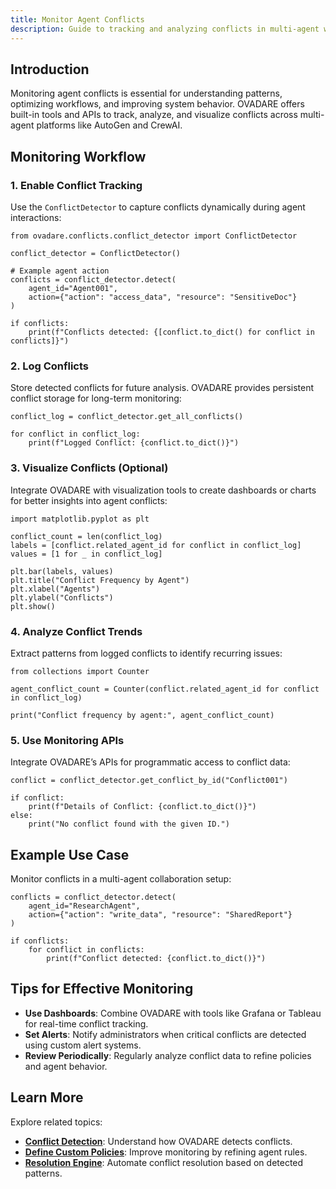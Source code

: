 ```yaml
---
title: Monitor Agent Conflicts
description: Guide to tracking and analyzing conflicts in multi-agent workflows using OVADARE.
---
```


## Introduction

Monitoring agent conflicts is essential for understanding patterns, optimizing workflows, and improving system behavior. OVADARE offers built-in tools and APIs to track, analyze, and visualize conflicts across multi-agent platforms like AutoGen and CrewAI.

## Monitoring Workflow

### 1. Enable Conflict Tracking

Use the `ConflictDetector` to capture conflicts dynamically during agent interactions:

```
from ovadare.conflicts.conflict_detector import ConflictDetector

conflict_detector = ConflictDetector()

# Example agent action
conflicts = conflict_detector.detect(
    agent_id="Agent001",
    action={"action": "access_data", "resource": "SensitiveDoc"}
)

if conflicts:
    print(f"Conflicts detected: {[conflict.to_dict() for conflict in conflicts]}")
```

### 2. Log Conflicts

Store detected conflicts for future analysis. OVADARE provides persistent conflict storage for long-term monitoring:

```
conflict_log = conflict_detector.get_all_conflicts()

for conflict in conflict_log:
    print(f"Logged Conflict: {conflict.to_dict()}")
```

### 3. Visualize Conflicts (Optional)

Integrate OVADARE with visualization tools to create dashboards or charts for better insights into agent conflicts:

```
import matplotlib.pyplot as plt

conflict_count = len(conflict_log)
labels = [conflict.related_agent_id for conflict in conflict_log]
values = [1 for _ in conflict_log]

plt.bar(labels, values)
plt.title("Conflict Frequency by Agent")
plt.xlabel("Agents")
plt.ylabel("Conflicts")
plt.show()
```

### 4. Analyze Conflict Trends

Extract patterns from logged conflicts to identify recurring issues:

```
from collections import Counter

agent_conflict_count = Counter(conflict.related_agent_id for conflict in conflict_log)

print("Conflict frequency by agent:", agent_conflict_count)
```

### 5. Use Monitoring APIs

Integrate OVADARE’s APIs for programmatic access to conflict data:

```
conflict = conflict_detector.get_conflict_by_id("Conflict001")

if conflict:
    print(f"Details of Conflict: {conflict.to_dict()}")
else:
    print("No conflict found with the given ID.")
```

## Example Use Case

Monitor conflicts in a multi-agent collaboration setup:

```
conflicts = conflict_detector.detect(
    agent_id="ResearchAgent",
    action={"action": "write_data", "resource": "SharedReport"}
)

if conflicts:
    for conflict in conflicts:
        print(f"Conflict detected: {conflict.to_dict()}")
```

## Tips for Effective Monitoring

- **Use Dashboards**: Combine OVADARE with tools like Grafana or Tableau for real-time conflict tracking.
- **Set Alerts**: Notify administrators when critical conflicts are detected using custom alert systems.
- **Review Periodically**: Regularly analyze conflict data to refine policies and agent behavior.

## Learn More

Explore related topics:
- **[Conflict Detection](conflict-detection)**: Understand how OVADARE detects conflicts.
- **[Define Custom Policies](define-custom-policies)**: Improve monitoring by refining agent rules.
- **[Resolution Engine](resolution-engine)**: Automate conflict resolution based on detected patterns.
